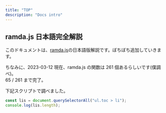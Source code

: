 ```yaml
---
title: "TOP"
description: "Docs intro"
---
```


## ramda.js 日本語完全解説

このドキュメントは、[ramda.js](https://ramdajs.com/)の日本語版解説です。ぼちぼち追加していきます。

ちなみに、2023-03-12 現在、ramda.js の関数は 261 個あるらしいです(僕調べ)。  
65 / 261 まで完了。

下記スクリプトで調べました。

```ts
const lis = document.querySelectorAll("ul.toc > li");
console.log(lis.length);
```
